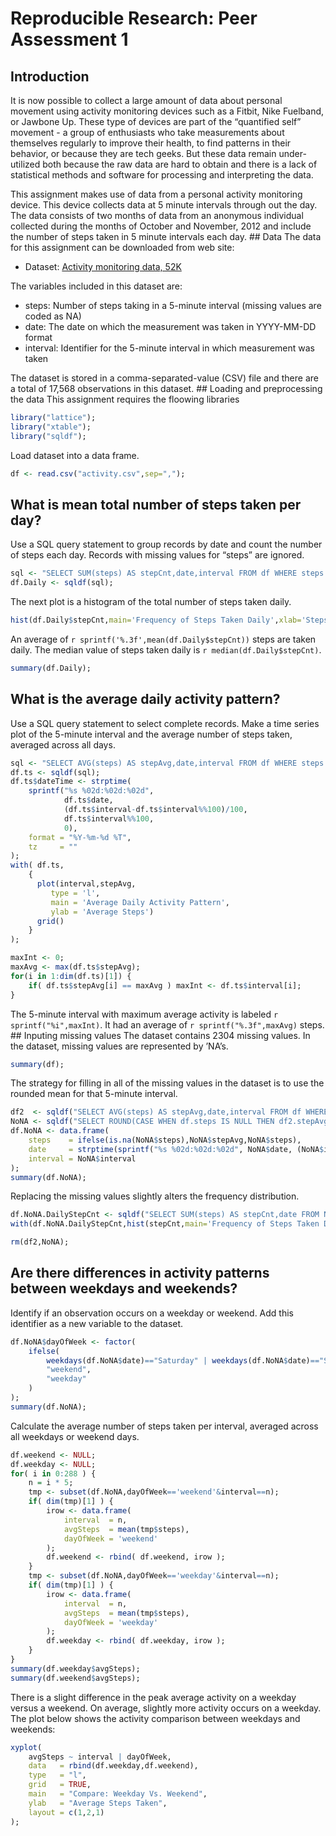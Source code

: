 # Reproducible Research: Peer Assessment 1
## Introduction

It is now possible to collect a large amount of data about personal movement using activity monitoring devices such as a Fitbit, Nike Fuelband, or Jawbone Up. These type of devices are part of the "quantified self" movement - a group of enthusiasts who take measurements about themselves regularly to improve their health, to find patterns in their behavior, or because they are tech geeks. But these data remain under-utilized both because the raw data are hard to obtain and there is a lack of statistical methods and software for processing and interpreting the data.

This assignment makes use of data from a personal activity monitoring device. This device collects data at 5 minute intervals through out the day. The data consists of two months of data from an anonymous individual collected during the months of October and November, 2012 and include the number of steps taken in 5 minute intervals each day.
## Data
The data for this assignment can be downloaded from web site:

*   Dataset: [Activity monitoring data, 52K](https://d396qusza40orc.cloudfront.net/repdata%2Fdata%2Factivity.zip)

The variables included in this dataset are:

*   steps: Number of steps taking in a 5-minute interval (missing values are coded as NA)
*   date: The date on which the measurement was taken in YYYY-MM-DD format
*   interval: Identifier for the 5-minute interval in which measurement was taken

The dataset is stored in a comma-separated-value (CSV) file and there are a total of 17,568 observations in this dataset.
## Loading and preprocessing the data
This assignment requires the floowing libraries
```r
library("lattice");
library("xtable");
library("sqldf");
```
Load dataset into a data frame.
```r
df <- read.csv("activity.csv",sep=",");
```
## What is mean total number of steps taken per day?
Use a SQL query statement to group records by date and count the number of steps each day. Records with missing values for "steps" are ignored. 
```r
sql <- "SELECT SUM(steps) AS stepCnt,date,interval FROM df WHERE steps <> 'NA' GROUP BY date";
df.Daily <- sqldf(sql);
```
The next plot is a histogram of the total number of steps taken daily.
```r
hist(df.Daily$stepCnt,main='Frequency of Steps Taken Daily',xlab='Steps');
```
An average of `r sprintf('%.3f',mean(df.Daily$stepCnt))` steps are taken daily. The median value of steps taken daily is `r median(df.Daily$stepCnt)`.
```r
summary(df.Daily);
```
## What is the average daily activity pattern?
Use a SQL query statement to select complete records. Make a time series plot of the 5-minute interval and the average number of steps taken, averaged across all days. 
``` r
sql <- "SELECT AVG(steps) AS stepAvg,date,interval FROM df WHERE steps <> 'NA' GROUP BY interval";
df.ts <- sqldf(sql);
df.ts$dateTime <- strptime(
    sprintf("%s %02d:%02d:%02d", 
            df.ts$date, 
            (df.ts$interval-df.ts$interval%%100)/100, 
            df.ts$interval%%100, 
            0),
    format = "%Y-%m-%d %T", 
    tz     = ""
); 
with( df.ts,
    {
      plot(interval,stepAvg,
         type = 'l',
         main = 'Average Daily Activity Pattern',
         ylab = 'Average Steps')
      grid()        
    }
);
```
``` r
maxInt <- 0;
maxAvg <- max(df.ts$stepAvg);
for(i in 1:dim(df.ts)[1]) {
    if( df.ts$stepAvg[i] == maxAvg ) maxInt <- df.ts$interval[i];
}
```
The 5-minute interval with maximum average activity is labeled `r sprintf("%i",maxInt)`. It had an average of `r sprintf("%.3f",maxAvg)` steps.
## Inputing missing values
The dataset contains 2304 missing values.  In the dataset, missing values are represented by 'NA's.
```r
summary(df);
```
The strategy for filling in all of the missing values in the dataset is to use the rounded mean for that 5-minute interval.
```r
df2  <- sqldf("SELECT AVG(steps) AS stepAvg,date,interval FROM df WHERE steps <> 'NA' GROUP BY interval");
NoNA <- sqldf("SELECT ROUND(CASE WHEN df.steps IS NULL THEN df2.stepAvg ELSE df.steps END,0) AS steps,df2.stepAvg,df.date,df.interval FROM df JOIN df2 ON df.interval=df2.interval")
df.NoNA <- data.frame(
    steps    = ifelse(is.na(NoNA$steps),NoNA$stepAvg,NoNA$steps),
    date     = strptime(sprintf("%s %02d:%02d:%02d", NoNA$date, (NoNA$interval-NoNA$interval%%100)/100, NoNA$interval%%100, 0),format="%Y-%m-%d %T", tz=""),
    interval = NoNA$interval
);
summary(df.NoNA);
```
Replacing the missing values slightly alters the frequency distribution.
```r
df.NoNA.DailyStepCnt <- sqldf("SELECT SUM(steps) AS stepCnt,date FROM NoNA GROUP BY date");
with(df.NoNA.DailyStepCnt,hist(stepCnt,main='Frequency of Steps Taken Daily',xlab='Steps'));
```
```r
rm(df2,NoNA);
```
## Are there differences in activity patterns between weekdays and weekends?
Identify if an observation occurs on a weekday or weekend. Add this identifier as a new variable to the dataset.
```r
df.NoNA$dayOfWeek <- factor( 
    ifelse( 
        weekdays(df.NoNA$date)=="Saturday" | weekdays(df.NoNA$date)=="Sunday",
        "weekend",
        "weekday"
    )
);
summary(df.NoNA);
```
Calculate the average number of steps taken per interval, averaged across all weekdays or weekend days.
```r
df.weekend <- NULL;
df.weekday <- NULL;
for( i in 0:288 ) {
    n = i * 5;
    tmp <- subset(df.NoNA,dayOfWeek=='weekend'&interval==n);
    if( dim(tmp)[1] ) {
        irow <- data.frame(
            interval  = n, 
            avgSteps  = mean(tmp$steps), 
            dayOfWeek = 'weekend'
        );
        df.weekend <- rbind( df.weekend, irow );
    }
    tmp <- subset(df.NoNA,dayOfWeek=='weekday'&interval==n);
    if( dim(tmp)[1] ) {
        irow <- data.frame(
            interval  = n, 
            avgSteps  = mean(tmp$steps), 
            dayOfWeek = 'weekday'
        );
        df.weekday <- rbind( df.weekday, irow );
    }
}
summary(df.weekday$avgSteps);
summary(df.weekend$avgSteps);
```
There is a slight difference in the peak average activity on a weekday versus a weekend. On average, slightly more activity occurs on a weekday. The plot below shows the activity comparison between weekdays and weekends:
```r
xyplot(
    avgSteps ~ interval | dayOfWeek, 
    data   = rbind(df.weekday,df.weekend), 
    type   = "l", 
    grid   = TRUE,
    main   = "Compare: Weekday Vs. Weekend",
    ylab   = "Average Steps Taken", 
    layout = c(1,2,1)
);
```
